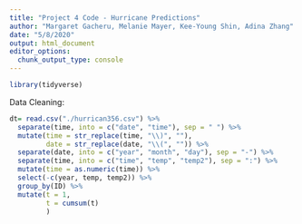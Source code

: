 ```yaml
---
title: "Project 4 Code - Hurricane Predictions"
author: "Margaret Gacheru, Melanie Mayer, Kee-Young Shin, Adina Zhang"
date: "5/8/2020"
output: html_document
editor_options: 
  chunk_output_type: console
---
```


```r
library(tidyverse)
```


Data Cleaning:

```r
dt= read.csv("./hurrican356.csv") %>% 
  separate(time, into = c("date", "time"), sep = " ") %>% 
  mutate(time = str_replace(time, "\\)", ""),
         date = str_replace(date, "\\(", "")) %>% 
  separate(date, into = c("year", "month", "day"), sep = "-") %>% 
  separate(time, into = c("time", "temp", "temp2"), sep = ":") %>% 
  mutate(time = as.numeric(time)) %>% 
  select(-c(year, temp, temp2)) %>% 
  group_by(ID) %>% 
  mutate(t = 1,
         t = cumsum(t)
         )
```

